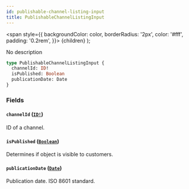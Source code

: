 ```yaml
---
id: publishable-channel-listing-input
title: PublishableChannelListingInput
---
```


<span
style={{
      backgroundColor: color,
      borderRadius: '2px',
      color: '#fff',
      padding: '0.2rem',
    }}>
{children}
</span>
);

No description

```graphql
type PublishableChannelListingInput {
  channelId: ID!
  isPublished: Boolean
  publicationDate: Date
}
```

### Fields

#### `channelId` ([`ID!`](/api-reference/scalars/id.mdx))

ID of a channel.

#### `isPublished` ([`Boolean`](/api-reference/scalars/boolean.mdx))

Determines if object is visible to customers.

#### `publicationDate` ([`Date`](/api-reference/scalars/date.mdx))

Publication date. ISO 8601 standard.
